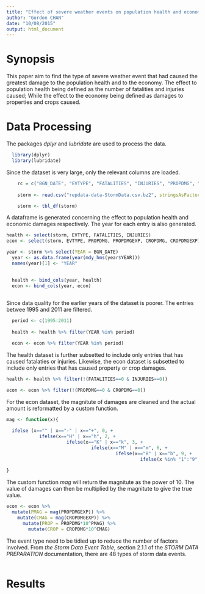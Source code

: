 ```yaml
---
title: "Effect of severe weather events on population health and economy"
author: "Gordon CHAN"
date: "10/08/2015"
output: html_document
---
```


# Synopsis

This paper aim to find the type of severe weather event that had caused the greatest damage to the population health and to the economy. The effect to population health being defined as the number of fatalities and injuries caused; While the effect to the economy being defined as damages to properties and crops caused.

# Data Processing

The packages *dplyr* and *lubridate* are used to process the data.

```r

  library(dplyr)
  library(lubridate)

```

Since the dataset is very large, only the relevant columns are loaded.

```r
    rc = c("BGN_DATE", "EVTYPE", "FATALITIES", "INJURIES", "PROPDMG", "PROPDMGEXP", "CROPDMG", "CROPDMGEXP")
    
    storm <- read.csv("repdata-data-StormData.csv.bz2", stringsAsFactors = FALSE)[,rc]

    storm <- tbl_df(storm)
```

A dataframe is generated concerning the effect to population health and economic damages respectively. The year for each entry is also generated.

```r
health <- select(storm, EVTYPE, FATALITIES, INJURIES)
econ <- select(storm, EVTYPE, PROPDMG, PROPDMGEXP, CROPDMG, CROPDMGEXP)

year <- storm %>% select(YEAR = BGN_DATE)
  year <- as.data.frame(year(mdy_hms(year$YEAR)))
  names(year)[1] <- "YEAR"

  
  health <- bind_cols(year, health)
  econ <- bind_cols(year, econ)
  
```

Since data quality for the earlier years of the dataset is poorer. The entries betwee 1995 and 2011 are filtered.

```r
  period <- c(1995:2011)
  
  health <- health %>% filter(YEAR %in% period)

  econ <- econ %>% filter(YEAR %in% period)
```

The health dataset is further subsetted to include only entries that has caused fatalaties or injuries. Likewise, the econ dataset is subsetted to include only entries that has caused property or crop damages.

```r
health <- health %>% filter(!(FATALITIES==0 & INJURIES==0))

econ <- econ %>% filter(!(PROPDMG==0 & CROPDMG==0))

```

For the econ dataset, the magnitute of damages are cleaned and the actual amount is reformatted by a custom function.

```r

mag <- function(x){
  
  ifelse (x=="" | x=="-" | x=="+", 0, +
            ifelse(x=="H" | x=="h", 2, +
                      ifelse(x=="K" | x=="k", 3, +
                               ifelse(x=="M" | x=="m", 6, +
                                        ifelse(x=="B" | x=="b", 9, +
                                                 ifelse(x %in% "1":"9", as.integer(x), 0))))))
  
}

```

The custom function *mag* will return the magnitute as the power of 10. The value of damages can then be multiplied by the magnitute to give the true value.

```r

econ <- econ %>%
  mutate(PMAG = mag(PROPDMGEXP)) %>%
    mutate(CMAG = mag(CROPDMGEXP)) %>%
      mutate(PROP = PROPDMG*10^PMAG) %>%
        mutate(CROP = CROPDMG*10^CMAG)

```

The event type need to be tidied up to reduce the number of factors involved. From *the Storm Data Event Table*, section 2.1.1 of the *STORM DATA PREPARATION* documentation, there are 48 types of storm data events.

```r

```


# Results 